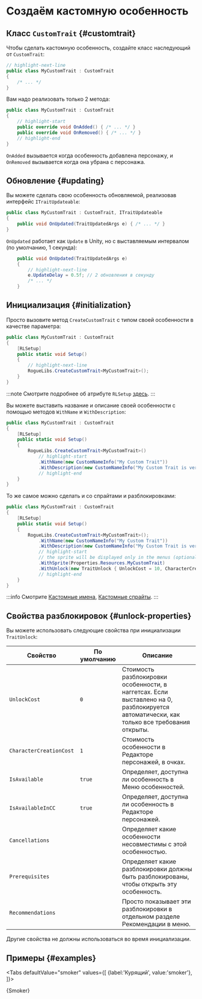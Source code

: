 # Создаём кастомную особенность


## Класс `CustomTrait` {#customtrait}

Чтобы сделать кастомную особенность, создайте класс наследующий от `CustomTrait`:

```csharp title="MyCustomTrait.cs"
// highlight-next-line
public class MyCustomTrait : CustomTrait
{
    /* ... */
}
```

Вам надо реализовать только 2 метода:

```csharp title="MyCustomTrait.cs"
public class MyCustomTrait : CustomTrait
{
    // highlight-start
    public override void OnAdded() { /* ... */ }
    public override void OnRemoved() { /* ... */ }
    // highlight-end
}
```

`OnAdded` вызывается когда особенность добавлена персонажу, и `OnRemoved` вызывается когда она убрана с персонажа.

## Обновление {#updating}

Вы можете сделать свою особенность обновляемой, реализовав интерфейс `ITraitUpdateable`:

```csharp title="MyCustomTrait.cs"
public class MyCustomTrait : CustomTrait, ITraitUpdateable
{
    public void OnUpdated(TraitUpdatedArgs e) { /* ... */ }
}
```

`OnUpdated` работает как `Update` в Unity, но с выставляемым интервалом (по умолчанию, 1 секунда):

```csharp
    public void OnUpdated(TraitUpdatedArgs e)
    {
        // highlight-next-line
        e.UpdateDelay = 0.5f; // 2 обновления в секунду
        /* ... */
    }
```

## Инициализация {#initialization}

Просто вызовите метод `CreateCustomTrait` с типом своей особенности в качестве параметра:

```csharp title="MyCustomTrait.cs"
public class MyCustomTrait : CustomTrait
{
    [RLSetup]
    public static void Setup()
    {
        // highlight-next-line
        RogueLibs.CreateCustomTrait<MyCustomTrait>();
    }
}
```

:::note
Смотрите подробнее об атрибуте `RLSetup` [здесь](../patching-utilities#rlsetup).
:::

Вы можете выставить название и описание своей особенности с помощью методов `WithName` и `WithDescription`:

```csharp title="MyCustomTrait.cs"
public class MyCustomTrait : CustomTrait
{
    [RLSetup]
    public static void Setup()
    {
        RogueLibs.CreateCustomTrait<MyCustomTrait>()
            // highlight-start
            .WithName(new CustomNameInfo("My Custom Trait"))
            .WithDescription(new CustomNameInfo("My Custom Trait is very cool and does a lot of great stuff"));
            // highlight-end
    }
}
```

То же самое можно сделать и со спрайтами и разблокировками:

```csharp title="MyCustomTrait.cs"
public class MyCustomTrait : CustomTrait
{
    [RLSetup]
    public static void Setup()
    {
        RogueLibs.CreateCustomTrait<MyCustomTrait>();
            .WithName(new CustomNameInfo("My Custom Trait"))
            .WithDescription(new CustomNameInfo("My Custom Trait is very cool and does a lot of great stuff"));
            // highlight-start
            // the sprite will be displayed only in the menus (optional)
            .WithSprite(Properties.Resources.MyCustomTrait)
            .WithUnlock(new TraitUnlock { UnlockCost = 10, CharacterCreationCost = 5 });
            // highlight-end
    }
}
```

:::info
Смотрите [Кастомные имена](../names/custom-names), [Кастомные спрайты](../custom-sprites).
:::

## Свойства разблокировок {#unlock-properties}

Вы можете использовать следующие свойства при инициализации `TraitUnlock`:

Свойство                | По умолчанию | Описание
------------------------|--------------|---------
`UnlockCost`            | `0`          | Стоимость разблокировки особенности, в наггетсах. Если выставлено на 0, разблокируется автоматически, как только все требования открыты.
`CharacterCreationCost` | `1`          | Стоимость особенности в Редакторе персонажей, в очках.
`IsAvailable`           | `true`       | Определяет, доступна ли особенность в Меню особенностей.
`IsAvailableInCC`       | `true`       | Определяет, доступна ли особенность в Редакторе персонажей.
`Cancellations`         |              | Определяет какие особенности несовместимы с этой особенностью.
`Prerequisites`         |              | Определяет какие разблокировки должны быть разблокированы, чтобы открыть эту особенность.
`Recommendations`       |              | Просто показывает эти разблокировки в отдельном разделе Рекомендации в меню.

Другие свойства не должны использоваться во время инициализации.

## Примеры {#examples}



<Tabs
    defaultValue="smoker"
    values={[
        {label:'Курящий', value:'smoker'},
    ]}>
<TabItem value="smoker">

<CodeSnippet>{Smoker}</CodeSnippet>

</TabItem>
</Tabs>
